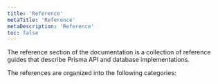 ```yaml
---
title: 'Reference'
metaTitle: 'Reference'
metaDescription: 'Reference'
toc: false
---
```


<TopBlock>

The reference section of the documentation is a collection of reference guides that describe Prisma API and database implementations.

The references are organized into the following categories:

<Subsections depth="3" />

</TopBlock>
